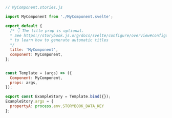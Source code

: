 ```js
// MyComponent.stories.js

import MyComponent from './MyComponent.svelte';

export default {
  /* 👇 The title prop is optional.
  * See https://storybook.js.org/docs/svelte/configure/overview#configure-story-loading
  * to learn how to generate automatic titles
  */
  title: 'MyComponent',
  component: MyComponent,
};


const Template = (args) => ({
  Component: MyComponent,
  props: args,
});

export const ExampleStory = Template.bind({});
ExampleStory.args = {
  propertyA: process.env.STORYBOOK_DATA_KEY
};
```